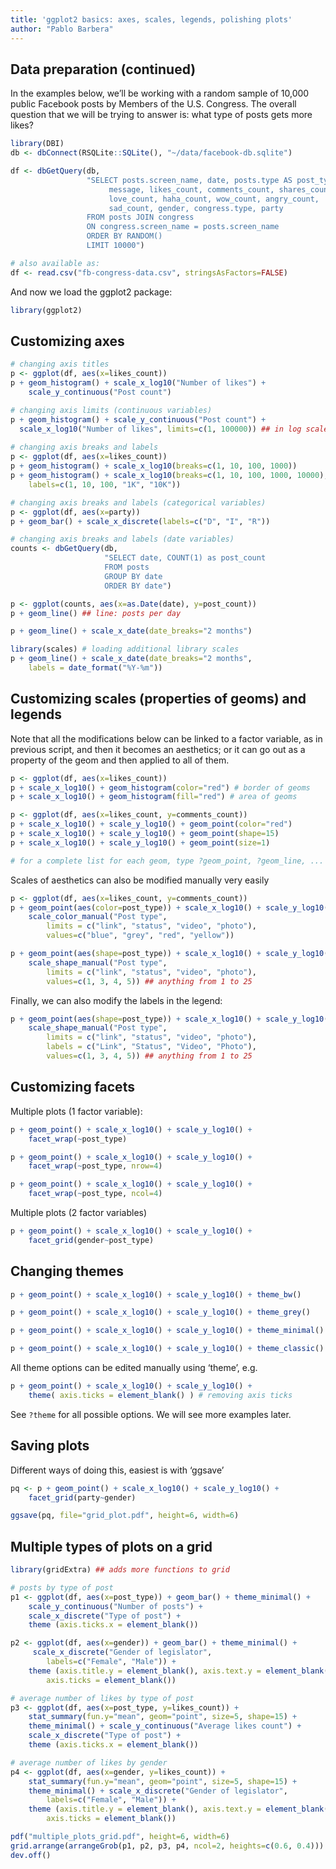 ```yaml
---
title: 'ggplot2 basics: axes, scales, legends, polishing plots'
author: "Pablo Barbera"
---
```


## Data preparation (continued)

In the examples below, we'll be working with a random sample of 10,000 public Facebook posts by Members of the U.S. Congress. The overall question that we will be trying to answer is: what type of posts gets more likes?

```r
library(DBI)
db <- dbConnect(RSQLite::SQLite(), "~/data/facebook-db.sqlite")

df <- dbGetQuery(db, 
                 "SELECT posts.screen_name, date, posts.type AS post_type, 
                      message, likes_count, comments_count, shares_count,
                      love_count, haha_count, wow_count, angry_count,
                      sad_count, gender, congress.type, party
                 FROM posts JOIN congress
                 ON congress.screen_name = posts.screen_name
                 ORDER BY RANDOM()
                 LIMIT 10000")

# also available as:
df <- read.csv("fb-congress-data.csv", stringsAsFactors=FALSE)
```

And now we load the ggplot2 package:

```r
library(ggplot2)
```


## Customizing axes

```r
# changing axis titles
p <- ggplot(df, aes(x=likes_count))
p + geom_histogram() + scale_x_log10("Number of likes") +
    scale_y_continuous("Post count")

# changing axis limits (continuous variables)
p + geom_histogram() + scale_y_continuous("Post count") +
  scale_x_log10("Number of likes", limits=c(1, 100000)) ## in log scale
    
# changing axis breaks and labels
p <- ggplot(df, aes(x=likes_count))
p + geom_histogram() + scale_x_log10(breaks=c(1, 10, 100, 1000))
p + geom_histogram() + scale_x_log10(breaks=c(1, 10, 100, 1000, 10000),
    labels=c(1, 10, 100, "1K", "10K"))

# changing axis breaks and labels (categorical variables)
p <- ggplot(df, aes(x=party))
p + geom_bar() + scale_x_discrete(labels=c("D", "I", "R"))

# changing axis breaks and labels (date variables)
counts <- dbGetQuery(db, 
                     "SELECT date, COUNT(1) as post_count
                     FROM posts 
                     GROUP BY date
                     ORDER BY date")

p <- ggplot(counts, aes(x=as.Date(date), y=post_count))
p + geom_line() ## line: posts per day

p + geom_line() + scale_x_date(date_breaks="2 months")

library(scales) # loading additional library scales
p + geom_line() + scale_x_date(date_breaks="2 months", 
    labels = date_format("%Y-%m"))
```

## Customizing scales (properties of geoms) and legends

Note that all the modifications below can be linked to a factor variable, as in previous script, and then it becomes an aesthetics; or it can go out as a property of the geom and then applied to all of them.

```r
p <- ggplot(df, aes(x=likes_count))
p + scale_x_log10() + geom_histogram(color="red") # border of geoms
p + scale_x_log10() + geom_histogram(fill="red") # area of geoms

p <- ggplot(df, aes(x=likes_count, y=comments_count))
p + scale_x_log10() + scale_y_log10() + geom_point(color="red")
p + scale_x_log10() + scale_y_log10() + geom_point(shape=15)
p + scale_x_log10() + scale_y_log10() + geom_point(size=1)

# for a complete list for each geom, type ?geom_point, ?geom_line, ...
```

Scales of aesthetics can also be modified manually very easily

```r
p <- ggplot(df, aes(x=likes_count, y=comments_count))
p + geom_point(aes(color=post_type)) + scale_x_log10() + scale_y_log10() +
    scale_color_manual("Post type",
        limits = c("link", "status", "video", "photo"),
        values=c("blue", "grey", "red", "yellow"))

p + geom_point(aes(shape=post_type)) + scale_x_log10() + scale_y_log10() +
    scale_shape_manual("Post type",
        limits = c("link", "status", "video", "photo"),
        values=c(1, 3, 4, 5)) ## anything from 1 to 25
```

Finally, we can also modify the labels in the legend:

```r
p + geom_point(aes(shape=post_type)) + scale_x_log10() + scale_y_log10() +
    scale_shape_manual("Post type",
        limits = c("link", "status", "video", "photo"),
        labels = c("Link", "Status", "Video", "Photo"),
        values=c(1, 3, 4, 5)) ## anything from 1 to 25
```


## Customizing facets

Multiple plots (1 factor variable):

```r
p + geom_point() + scale_x_log10() + scale_y_log10() +
    facet_wrap(~post_type)

p + geom_point() + scale_x_log10() + scale_y_log10() +
    facet_wrap(~post_type, nrow=4)

p + geom_point() + scale_x_log10() + scale_y_log10() +
    facet_wrap(~post_type, ncol=4)
```

Multiple plots (2 factor variables)

```r
p + geom_point() + scale_x_log10() + scale_y_log10() +
    facet_grid(gender~post_type)
```

## Changing themes

```r
p + geom_point() + scale_x_log10() + scale_y_log10() + theme_bw()

p + geom_point() + scale_x_log10() + scale_y_log10() + theme_grey()

p + geom_point() + scale_x_log10() + scale_y_log10() + theme_minimal()

p + geom_point() + scale_x_log10() + scale_y_log10() + theme_classic()
```

All theme options can be edited manually using 'theme', e.g.

```r
p + geom_point() + scale_x_log10() + scale_y_log10() +
    theme( axis.ticks = element_blank() ) # removing axis ticks
```

See `?theme` for all possible options. We will see more examples later.

## Saving plots

Different ways of doing this, easiest is with 'ggsave'

```r
pq <- p + geom_point() + scale_x_log10() + scale_y_log10() +
    facet_grid(party~gender)

ggsave(pq, file="grid_plot.pdf", height=6, width=6)
```

## Multiple types of plots on a grid

```r
library(gridExtra) ## adds more functions to grid
```

```r
# posts by type of post
p1 <- ggplot(df, aes(x=post_type)) + geom_bar() + theme_minimal() +
    scale_y_continuous("Number of posts") + 
    scale_x_discrete("Type of post") +
    theme (axis.ticks.x = element_blank())

p2 <- ggplot(df, aes(x=gender)) + geom_bar() + theme_minimal() +
     scale_x_discrete("Gender of legislator", 
        labels=c("Female", "Male")) +   
    theme (axis.title.y = element_blank(), axis.text.y = element_blank(),
        axis.ticks = element_blank())

# average number of likes by type of post
p3 <- ggplot(df, aes(x=post_type, y=likes_count)) + 
    stat_summary(fun.y="mean", geom="point", size=5, shape=15) +
    theme_minimal() + scale_y_continuous("Average likes count") +
    scale_x_discrete("Type of post") +
    theme (axis.ticks.x = element_blank()) 

# average number of likes by gender
p4 <- ggplot(df, aes(x=gender, y=likes_count)) + 
    stat_summary(fun.y="mean", geom="point", size=5, shape=15) +
    theme_minimal() + scale_x_discrete("Gender of legislator", 
        labels=c("Female", "Male")) +   
    theme (axis.title.y = element_blank(), axis.text.y = element_blank(),
        axis.ticks = element_blank())

pdf("multiple_plots_grid.pdf", height=6, width=6)
grid.arrange(arrangeGrob(p1, p2, p3, p4, ncol=2, heights=c(0.6, 0.4)))
dev.off()
```
